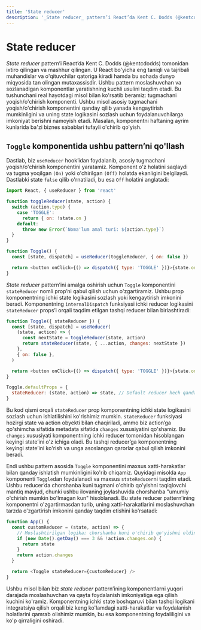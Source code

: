 ```yaml
---
title: 'State reducer'
description: '_State reducer_ pattern’i React’da Kent C. Dodds (@kentcdodds) tomonidan ixtiro qilingan va mashhur qilingan. U React bo'yicha eng taniqli va tajribali muhandislar va o'qituvchilar qatoriga kiradi hamda bu sohada dunyo miqyosida tan olingan mutaxassisdir. Ushbu pattern moslashuvchan va sozlanadigan komponentlar yaratishning kuchli usulini taqdim etadi. Bu tushunchani real hayotdagi misol bilan ko'rsatib beramiz: tugmachani yoqish/o'chirish komponenti. Ushbu misol asosiy tugmachani yoqish/o'chirish komponentini qanday qilib yanada kengaytirish mumkinligini va uning state logikasini sozlash uchun foydalanuvchilarga imkoniyat berishni namoyish etadi. Masalan, komponentni haftaning ayrim kunlarida ba'zi biznes sabablari tufayli o'chirib qo'yish.'
---
```


# State reducer

_State reducer_ pattern’i React’da Kent C. Dodds (@kentcdodds) tomonidan ixtiro qilingan va mashhur qilingan. U React bo'yicha eng taniqli va tajribali muhandislar va o'qituvchilar qatoriga kiradi hamda bu sohada dunyo miqyosida tan olingan mutaxassisdir. Ushbu pattern moslashuvchan va sozlanadigan komponentlar yaratishning kuchli usulini taqdim etadi. Bu tushunchani real hayotdagi misol bilan ko'rsatib beramiz: tugmachani yoqish/o'chirish komponenti. Ushbu misol asosiy tugmachani yoqish/o'chirish komponentini qanday qilib yanada kengaytirish mumkinligini va uning state logikasini sozlash uchun foydalanuvchilarga imkoniyat berishni namoyish etadi. Masalan, komponentni haftaning ayrim kunlarida ba'zi biznes sabablari tufayli o'chirib qo'yish.

## `Toggle` komponentida ushbu pattern’ni qo'llash

Dastlab, biz `useReducer` hook’idan foydalanib, asosiy tugmachani yoqish/o'chirish komponentini yaratamiz. Komponent o'z holatini saqlaydi va tugma yoqilgan `(On)` yoki o'chirilgan `(Off)` holatda ekanligini belgilaydi. Dastlabki state `false` qilib o'rnatiladi, bu esa `Off` holatini anglatadi:

```js copy
import React, { useReducer } from 'react'

function toggleReducer(state, action) {
  switch (action.type) {
    case 'TOGGLE':
      return { on: !state.on }
    default:
      throw new Error(`Noma'lum amal turi: ${action.type}`)
  }
}

function Toggle() {
  const [state, dispatch] = useReducer(toggleReducer, { on: false })

  return <button onClick={() => dispatch({ type: 'TOGGLE' })}>{state.on ? 'Yoqilgan' : "O'chirilgan"}</button>
}
```

_State reducer_ pattern’ini amalga oshirish uchun `Toggle` komponentini `stateReducer` nomli prop’ni qabul qilish uchun o'zgartiramiz. Ushbu prop komponentning ichki state logikasini sozlash yoki kengaytirish imkonini beradi. Komponentning `internalDispatch` funksiyasi ichki reducer logikasini `stateReducer` props’i orqali taqdim etilgan tashqi reducer bilan birlashtiradi:

```js copy
function Toggle({ stateReducer }) {
  const [state, dispatch] = useReducer(
    (state, action) => {
      const nextState = toggleReducer(state, action)
      return stateReducer(state, { ...action, changes: nextState })
    },
    { on: false },
  )

  return <button onClick={() => dispatch({ type: 'TOGGLE' })}>{state.on ? 'Yoqilgan' : "O'chirilgan"}</button>
}

Toggle.defaultProps = {
  stateReducer: (state, action) => state, // Default reducer hech qanday alohida narsa bajarmaydi
}
```

Bu kod qismi orqali `stateReducer` prop komponentning ichki state logikasini sozlash uchun ishlatilishini ko'rishimiz mumkin. `stateReducer` funksiyasi hozirgi state va action obyekti bilan chaqiriladi, ammo biz action’ga qo'shimcha sifatida metadata sifatida `changes` xususiyatini qo'shamiz. Bu `changes` xususiyati komponentning ichki reducer tomonidan hisoblangan keyingi state’ini o'z ichiga oladi. Bu tashqi reducer’ga komponentning keyingi state’ini ko'rish va unga asoslangan qarorlar qabul qilish imkonini beradi.

Endi ushbu pattern asosida `Toggle` komponentini maxsus xatti-harakatlar bilan qanday ishlatish mumkinligini ko'rib chiqamiz. Quyidagi misolda `App` komponenti `Toggle`dan foydalanadi va maxsus `stateReducer`ni taqdim etadi. Ushbu reducer’da chorshanba kuni tugmani o'chirib qo'yishni taqiqlovchi mantiq mavjud, chunki ushbu ilovaning joylashuvida chorshanba "umumiy o'chirish mumkin bo'lmagan kun" hisoblanadi. Bu state reducer pattern’ining komponentni o'zgartirmasdan turib, uning xatti-harakatlarini moslashuvchan tarzda o'zgartirish imkonini qanday taqdim etishini ko'rsatadi:

```js copy
function App() {
  const customReducer = (state, action) => {
    // Moslashtirilgan logika: chorshanba kuni o'chirib qo'yishni oldini olish
    if (new Date().getDay() === 3 && !action.changes.on) {
      return state
    }
    return action.changes
  }

  return <Toggle stateReducer={customReducer} />
}
```

Ushbu misol bilan biz _state reducer_ pattern’ining komponentlarni yuqori darajada moslashuvchan va qayta foydalanish imkoniyatiga ega qilish kuchini ko'ramiz. Komponentning ichki state boshqaruvi bilan tashqi logikani integratsiya qilish orqali biz keng ko'lamdagi xatti-harakatlar va foydalanish holatlarini qamrab olishimiz mumkin, bu esa komponentning foydaliligini va ko'p qirraligini oshiradi.
